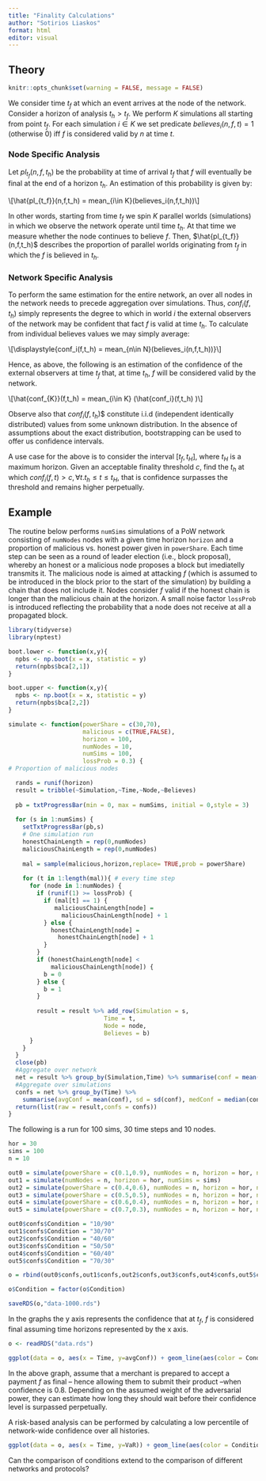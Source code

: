 ```yaml
---
title: "Finality Calculations"
author: "Sotirios Liaskos"
format: html
editor: visual
---
```


## Theory

```r
knitr::opts_chunk$set(warning = FALSE, message = FALSE) 
```

We consider time $t_f$ at which an event arrives at the node of the network. Consider a horizon of analysis $t_h>t_f$. We perform $K$ simulations all starting from point $t_f$. For each simulation $i\in K$ we set predicate $believes_i(n,f,t) = 1$ (otherwise $0$) iff $f$ is considered valid by $n$ at time $t$.

### Node Specific Analysis

Let $pl_{t_f}(n,f,t_h)$ be the probability at time of arrival $t_f$ that $f$ will eventually be final at the end of a horizon $t_h$. An estimation of this probability is given by:

\\\[\\hat{pl\_{t_f}}(n,f,t_h) = mean\_{i\\in K}(believes_i(n,f,t_h))\\\]

In other words, starting from time $t_f$ we spin $K$ parallel worlds (simulations) in which we observe the network operate until time $t_h$. At that time we measure whether the node continues to believe $f$. Then, $\hat{pl_{t_f}}(n,f,t_h)$ describes the proportion of parallel worlds originating from $t_f$ in which the $f$ is believed in $t_h$.

### Network Specific Analysis

To perform the same estimation for the entire network, an over all nodes in the network needs to precede aggregation over simulations. Thus, $conf_i(f,t_h)$ simply represents the degree to which in world $i$ the external observers of the network may be confident that fact $f$ is valid at time $t_h$. To calculate from individual believes values we may simply average:

\\\[\\displaystyle{conf_i(f,t_h) = mean\_{n\\in N}(believes_i(n,f,t_h))}\\\]

Hence, as above, the following is an estimation of the confidence of the external observers at time $t_f$ that, at time $t_h$, $f$ will be considered valid by the network.

\\\[\\hat{conf\_{K}}(f,t_h) = mean\_{i\\in K} (\\hat{conf_i}(f,t_h) )\\\]

Observe also that $conf_i(f,t_h$)\$ constitute i.i.d (independent identically distributed) values from some unknown distribution. In the absence of assumptions about the exact distribution, bootstrapping can be used to offer us confidence intervals.

A use case for the above is to consider the interval $[t_f,t_H]$, where $t_H$ is a maximum horizon. Given an acceptable finality threshold $c$, find the $t_h$ at which $conf_i(f,t)>c, \forall t. t_h \le t\le t_H$, that is confidence surpasses the threshold and remains higher perpetually.

## Example

The routine below performs `numSims` simulations of a PoW network consisting of `numNodes` nodes with a given time horizon `horizon` and a proportion of malicious vs. honest power given in `powerShare`. Each time step can be seen as a round of leader election (i.e., block proposal), whereby an honest or a malicious node proposes a block but imediatelly transmits it. The malicious node is aimed at attacking $f$ (which is assumed to be introduced in the block prior to the start of the simulation) by building a chain that does not include it. Nodes consider $f$ valid if the honest chain is longer than the malicious chain at the horizon. A small noise factor `lossProb` is introduced reflecting the probability that a node does not receive at all a propagated block.

```r

library(tidyverse)
library(nptest)

boot.lower <- function(x,y){
  npbs <- np.boot(x = x, statistic = y)
  return(npbs$bca[2,1])
}

boot.upper <- function(x,y){
  npbs <- np.boot(x = x, statistic = y)
  return(npbs$bca[2,2])
}

simulate <- function(powerShare = c(30,70),
                     malicious = c(TRUE,FALSE),
                     horizon = 100,
                     numNodes = 10,
                     numSims = 100,
                     lossProb = 0.3) {
# Proportion of malicious nodes

  rands = runif(horizon)
  result = tribble(~Simulation,~Time,~Node,~Believes)
  
  pb = txtProgressBar(min = 0, max = numSims, initial = 0,style = 3)
  
  for (s in 1:numSims) {
    setTxtProgressBar(pb,s)
    # One simulation run
    honestChainLength = rep(0,numNodes)
    maliciousChainLength = rep(0,numNodes)
    
    mal = sample(malicious,horizon,replace= TRUE,prob = powerShare)
    
    for (t in 1:length(mal)){ # every time step
      for (node in 1:numNodes) {
        if (runif(1) >= lossProb) {
          if (mal[t] == 1) {
             maliciousChainLength[node] =
               maliciousChainLength[node] + 1 
          } else {
            honestChainLength[node] = 
              honestChainLength[node] + 1
          }
        }
        if (honestChainLength[node] <
            maliciousChainLength[node]) {
          b = 0
        } else {
          b = 1
        }
        
        result = result %>% add_row(Simulation = s,
                           Time = t,
                           Node = node,
                           Believes = b)
      }
    }
  }
  close(pb)
  #Aggregate over network
  net = result %>% group_by(Simulation,Time) %>% summarise(conf = mean(Believes)) 
  #Aggregate over simulations
  confs = net %>% group_by(Time) %>% 
    summarise(avgConf = mean(conf), sd = sd(conf), medConf = median(conf), lwr = boot.lower(conf,mean),upr = boot.upper(conf,mean), VaR = quantile(conf,0.05))
  return(list(raw = result,confs = confs))
}

```

The following is a run for 100 sims, 30 time steps and 10 nodes.

```r
hor = 30
sims = 100
n = 10

out0 = simulate(powerShare = c(0.1,0.9), numNodes = n, horizon = hor, numSims = sims)
out1 = simulate(numNodes = n, horizon = hor, numSims = sims)
out2 = simulate(powerShare = c(0.4,0.6), numNodes = n, horizon = hor, numSims = sims)
out3 = simulate(powerShare = c(0.5,0.5), numNodes = n, horizon = hor, numSims = sims)
out4 = simulate(powerShare = c(0.6,0.4), numNodes = n, horizon = hor, numSims = sims)
out5 = simulate(powerShare = c(0.7,0.3), numNodes = n, horizon = hor, numSims = sims)

out0$confs$Condition = "10/90"
out1$confs$Condition = "30/70"
out2$confs$Condition = "40/60"
out3$confs$Condition = "50/50"
out4$confs$Condition = "60/40"
out5$confs$Condition = "70/30"

o = rbind(out0$confs,out1$confs,out2$confs,out3$confs,out4$confs,out5$confs)

o$Condition = factor(o$Condition)

saveRDS(o,"data-1000.rds")

```

In the graphs the y axis represents the confidence that at $t_f$, $f$ is considered final assuming time horizons represented by the x axis.

```r
o <- readRDS("data.rds")

ggplot(data = o, aes(x = Time, y=avgConf)) + geom_line(aes(color = Condition)) + geom_ribbon(aes(ymin=lwr,ymax=upr,fill = Condition),alpha=0.1) + ylab("Confidence") + ggtitle(label = "Confidence in f over time (mean and 95% CI)") + geom_hline(yintercept = 0.8)

```

In the above graph, assume that a merchant is prepared to accept a payment $f$ as final -- hence allowing them to submit their product --when confidence is 0.8. Depending on the assumed weight of the adversarial power, they can estimate how long they should wait before their confidence level is surpassed perpetually.

A risk-based analysis can be performed by calculating a low percentile of network-wide confidence over all histories.

```r
ggplot(data = o, aes(x = Time, y=VaR)) + geom_line(aes(color = Condition)) + ylab("Confidence") + ggtitle(label = "Confidence in f over time (5th percentile)") + geom_hline(yintercept = 0.8)
```

Can the comparison of conditions extend to the comparison of different networks and protocols?
